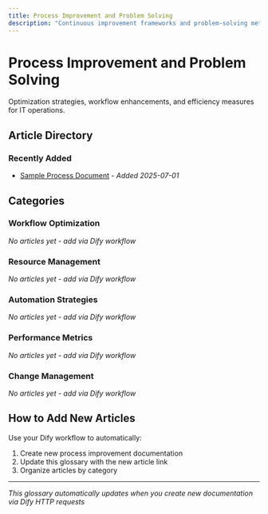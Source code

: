 ```yaml
---
title: Process Improvement and Problem Solving
description: "Continuous improvement frameworks and problem-solving methodologies"
---
```


# Process Improvement and Problem Solving

Optimization strategies, workflow enhancements, and efficiency measures for IT operations.

## Article Directory

<!-- AUTO-GENERATED-START -->
<!-- This section is automatically updated by Dify workflows -->

### Recently Added
- [Sample Process Document](sample-process-doc) - *Added 2025-07-01*

<!-- AUTO-GENERATED-END -->

## Categories

### Workflow Optimization
*No articles yet - add via Dify workflow*

### Resource Management  
*No articles yet - add via Dify workflow*

### Automation Strategies
*No articles yet - add via Dify workflow*

### Performance Metrics
*No articles yet - add via Dify workflow*

### Change Management
*No articles yet - add via Dify workflow*

## How to Add New Articles

Use your Dify workflow to automatically:
1. Create new process improvement documentation
2. Update this glossary with the new article link
3. Organize articles by category

---

*This glossary automatically updates when you create new documentation via Dify HTTP requests*
